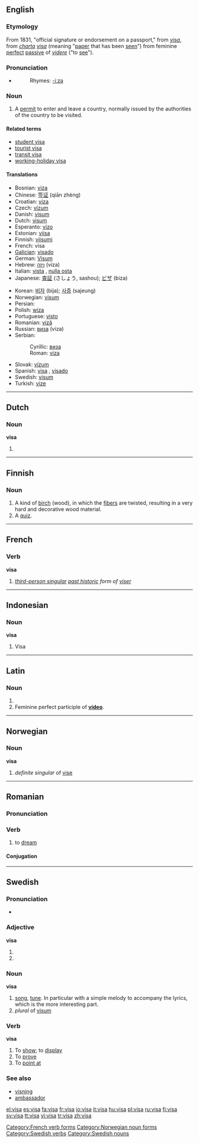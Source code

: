 {{see|Visa|vísa}}
{{wikipedia}}
==English==
===Etymology===
From 1831, "official signature or endorsement on a passport," from {{F.}} ''[[visa#French|visa]]'', from {{L.}} ''[[charta#Latin|charta]] [[videre|visa]]'' (meaning "[[paper]] that has been [[seen]]") from feminine [[perfect]] [[passive]] of {{L.}} ''[[videre]]'' ("to [[see]]").
===Pronunciation===
*{{IPA|/ˈviːzə/}}
*:Rhymes: [[Rhymes:English:-iːzə|-iːzə]]

===Noun===
{{en-noun}}

# A [[permit]] to enter and leave a country, normally issued by the authorities of the country to be visited.

====Related terms====
*[[student visa]]
*[[tourist visa]]
*[[transit visa]]
*[[working-holiday visa]]

====Translations====
{{trans-top|permit}}
*Bosnian: [[viza]] {{f}}
*Chinese: [[签证]] (qiān zhèng)
*Croatian: [[viza]] {{f}}
*Czech: [[vízum#Czech|vízum]] {{n}}
*Danish: [[visum]]
*Dutch: [[visum]] {{n}}
*Esperanto: [[vizo]]
*Estonian: [[viisa]]
*Finnish: [[viisumi]]
*French: visa {{m}}
*[[Galician]]: [[visado]] {{m}}
*German: [[Visum]] {{n}}
*Hebrew: [[ויזה]] (viza) {{f}}
*Italian: [[vista]] {{f}}, [[nulla osta]] {{f}}
*Japanese: [[査証]] (さしょう, sashou); [[ビザ]] (biza)
{{trans-mid}}
*Korean: [[비자]] (bija); [[사증]] (sajeung)
*Norwegian: [[visum]]
*Persian: {{fa-Arab|[[روادید]]}}
*Polish: [[wiza]] {{f}}
*Portuguese: [[visto]] {{m}}
*Romanian: [[viză]] {{f}}
*Russian: [[виза]] (viza) {{f}}
*Serbian:
*:Cyrillic: [[виза]] {{f}}
*:Roman: [[viza#Serbian|viza]] {{f}}
*Slovak: [[vízum#Slovak|vízum]] {{n}}
*Spanish: [[visa]] {{f}} {{italbrac|Latin America}}, [[visado]] {{m}} {{italbrac|Spain}}
*Swedish: [[visum#Swedish|visum]] {{n}}
*Turkish: [[vize]]
{{trans-bottom}}

----

==Dutch==

===Noun===
'''visa'''

# {{plural of|[[visum]]}}

----

==Finnish==

===Noun===
{{fi-noun|vis|type=kala}}

# A kind of [[birch]] (wood), in which the [[fiber]]s are twisted, resulting in a very hard and decorative wood material.
# A [[quiz]].

----

==French==

===Verb===
'''visa'''

# ''[[third-person singular]] [[past historic]] form of [[viser#French|viser]]''

[[Category:French verb forms]]

----

==Indonesian==

===Noun===
'''visa'''

# Visa

----

==Latin==

===Noun===
{{infl|la|noun form}}

# {{plural of|lang=Latin|visum}}
# Feminine perfect participle of '''[[video#Latin|video]]'''.

----

==Norwegian==

===Noun===
'''visa'''

# ''definite singular'' of [[vise#Norwegian|vise]]

[[Category:Norwegian noun forms]]

----

==Romanian==

===Pronunciation===
{{rfp}}

===Verb===
{{ro-verb|1}}

# to [[dream]]

====Conjugation====
{{ro-conj-a-ez|vis}}

----

==Swedish==

===Pronunciation===
*{{audio|Sv-visa.ogg|audio}}

===Adjective===
'''visa'''

# {{sv-adj-form-abs-def|vis}}
# {{sv-adj-form-abs-pl|vis}}

===Noun===
{{sv-noun|gender=Common|visa|visan|visor|visorna|visas|visans|visors|visornas}}
'''visa'''

# [[song]], [[tune]]. In particular with a simple melody to accompany the lyrics, which is the more interesting part.
# ''plural'' of [[visum#Swedish|visum]]

===Verb===
{{sv-verb-reg-ar}}
'''visa'''

# To [[show]]; to [[display]]
# To [[prove]]
# To [[point at]]

===See also===
*[[visning]]
*[[ambassador]]

[[Category:Swedish verbs]]
[[Category:Swedish nouns]]

[[el:visa]]
[[es:visa]]
[[fa:visa]]
[[fr:visa]]
[[io:visa]]
[[it:visa]]
[[hu:visa]]
[[pl:visa]]
[[ru:visa]]
[[fi:visa]]
[[sv:visa]]
[[tt:visa]]
[[vi:visa]]
[[tr:visa]]
[[zh:visa]]